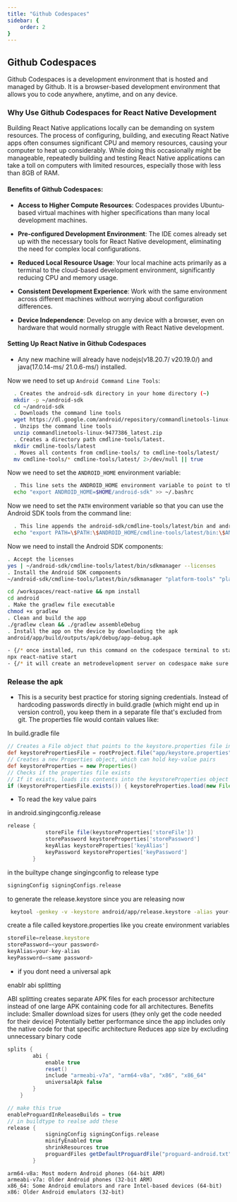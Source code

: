 ```yaml
---
title: "Github Codespaces"
sidebar: {
    order: 2
}
---
```


## Github Codespaces

Github Codespaces is a development environment that is hosted and managed by Github. It is a browser-based development environment that allows you to code anywhere, anytime, and on any device.

### Why Use Github Codespaces for React Native Development

Building React Native applications locally can be demanding on system resources. The process of configuring, building, and executing React Native apps often consumes significant CPU and memory resources, causing your computer to heat up considerably. While doing this occasionally might be manageable, repeatedly building and testing React Native applications can take a toll on computers with limited resources, especially those with less than 8GB of RAM.

#### Benefits of Github Codespaces:

- **Access to Higher Compute Resources**: Codespaces provides Ubuntu-based virtual machines with higher specifications than many local development machines.
  
- **Pre-configured Development Environment**: The IDE comes already set up with the necessary tools for React Native development, eliminating the need for complex local configurations.
  
- **Reduced Local Resource Usage**: Your local machine acts primarily as a terminal to the cloud-based development environment, significantly reducing CPU and memory usage.
  
- **Consistent Development Experience**: Work with the same environment across different machines without worrying about configuration differences.
  
- **Device Independence**: Develop on any device with a browser, even on hardware that would normally struggle with React Native development.

#### Setting Up React Native in Github Codespaces

- Any new machine will already have nodejs(v18.20.7/ v20.19.0/) and java(17.0.14-ms/ 21.0.6-ms/) installed.

Now we need to set up `Android Command Line Tools`:

```bash
  . Creates the android-sdk directory in your home directory (~)
  mkdir -p ~/android-sdk
  cd ~/android-sdk
  . Downloads the command line tools
  wget https://dl.google.com/android/repository/commandlinetools-linux-9477386_latest.zip
  . Unzips the command line tools
  unzip commandlinetools-linux-9477386_latest.zip
  . Creates a directory path cmdline-tools/latest.
  mkdir cmdline-tools/latest
  . Moves all contents from cmdline-tools/ to cmdline-tools/latest/
  mv cmdline-tools/* cmdline-tools/latest/ 2>/dev/null || true
```

Now we need to set the `ANDROID_HOME` environment variable:

```bash
  . This line sets the ANDROID_HOME environment variable to point to the location of your Android SDK, which is assumed to be in the android-sdk directory within your home folder.
  echo "export ANDROID_HOME=$HOME/android-sdk" >> ~/.bashrc
```

Now we need to set the `PATH` environment variable so that you can use the Android SDK tools from the command line:

```bash
  . This line appends the android-sdk/cmdline-tools/latest/bin and android-sdk/platform-tools directories to the PATH environment variable.
  echo "export PATH=\$PATH:\$ANDROID_HOME/cmdline-tools/latest/bin:\$ANDROID_HOME/platform-tools" >> ~/.bashrc && source ~/.bashrc
```

Now we need to install the Android SDK components:

```bash
. Accept the licenses
yes | ~/android-sdk/cmdline-tools/latest/bin/sdkmanager --licenses
. Install the Android SDK components
~/android-sdk/cmdline-tools/latest/bin/sdkmanager "platform-tools" "platforms;android-34" "build-tools;34.0.0" "ndk;26.1.10909125"
```

```bash
cd /workspaces/react-native && npm install
cd android
. Make the gradlew file executable
chmod +x gradlew
. Clean and build the app
./gradlew clean && ./gradlew assembleDebug
. Install the app on the device by downloading the apk
android/app/build/outputs/apk/debug/app-debug.apk
```
```bash
- {/* once installed, run this command on the codespace terminal to start the app */}
npx react-native start
- {/* it will create an metrodevelopment server on codespace make sure to make it public copy the url and open your app on your phone.Shake your phone to open the dev menu -> Go to settings -> Debug server host & port for device -> paste the url without http:// or https:// -> click on Reload/reopen app */}
```
### Release the apk
- This is a security best practice for storing signing credentials. Instead of hardcoding passwords directly in build.gradle   (which might end up in version control), you keep them in a separate file that's excluded from git. The properties file would contain values like:

In build.gradle file
```gradle
// Creates a File object that points to the keystore.properties file in your app directory
def keystorePropertiesFile = rootProject.file("app/keystore.properties")
// Creates a new Properties object, which can hold key-value pairs
def keystoreProperties = new Properties()
// Checks if the properties file exists
// If it exists, loads its contents into the keystoreProperties object
if (keystorePropertiesFile.exists()) { keystoreProperties.load(new FileInputStream(keystorePropertiesFile)) }
```
- To read the key value pairs

in android.singingconfig.release
```gradle
release {
            storeFile file(keystoreProperties['storeFile'])
            storePassword keystoreProperties['storePassword']
            keyAlias keystoreProperties['keyAlias']
            keyPassword keystoreProperties['keyPassword']
        }
```        
in the builtype change singingconfig to release type
```gradle
signingConfig signingConfigs.release
```
to generate the release.keystore since you are releasing now
```bash
 keytool -genkey -v -keystore android/app/release.keystore -alias your-key-alias -keyalg RSA -keysize 2048 -validity 10000 
 ```
 create a file called keystore.properties like you create environment variables
 ```javascript
storeFile=release.keystore
storePassword=<your password>
keyAlias=your-key-alias
keyPassword=<same password>
```

- if you dont need a universal apk 

enablr abi splitting

ABI splitting creates separate APK files for each processor architecture instead of one large APK containing code for all architectures. Benefits include:
Smaller download sizes for users (they only get the code needed for their device)
Potentially better performance since the app includes only the native code for that specific architecture
Reduces app size by excluding unnecessary binary code

```gradle
splits {
        abi {
            enable true
            reset()
            include "armeabi-v7a", "arm64-v8a", "x86", "x86_64"
            universalApk false
        }
    }
```

```gradle
// make this true 
enableProguardInReleaseBuilds = true
// in buildtype to realse add these
release {
            signingConfig signingConfigs.release
            minifyEnabled true
            shrinkResources true
            proguardFiles getDefaultProguardFile("proguard-android.txt"), "proguard-rules.pro"
        }
``` 

```text
arm64-v8a: Most modern Android phones (64-bit ARM)
armeabi-v7a: Older Android phones (32-bit ARM)
x86_64: Some Android emulators and rare Intel-based devices (64-bit)
x86: Older Android emulators (32-bit)
```